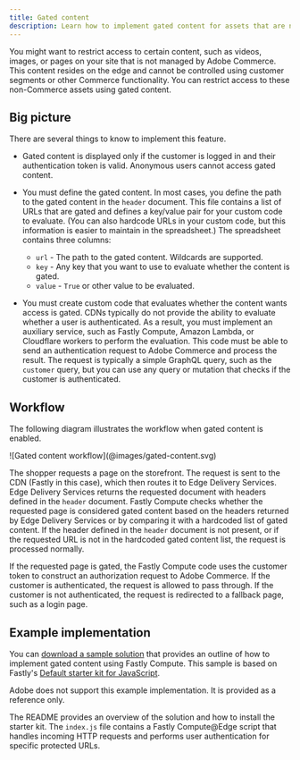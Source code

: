 ```yaml
---
title: Gated content
description: Learn how to implement gated content for assets that are not managed by Adobe Commerce.
---
```



You might want to restrict access to certain content, such as videos, images, or pages on your site that is not managed by Adobe Commerce. This content resides on the edge and cannot be controlled using customer segments or other Commerce functionality. You can restrict access to these non-Commerce assets using gated content.

## Big picture

There are several things to know to implement this feature.

* Gated content is displayed only if the customer is logged in and their authentication token is valid. Anonymous users cannot access gated content.

* You must define the gated content. In most cases, you define the path to the gated content in the `header` document. This file contains a list of URLs that are gated and defines a key/value pair for your custom code to evaluate. (You can also hardcode URLs in your custom code, but this information is easier to maintain in the spreadsheet.) The spreadsheet contains three columns:

  * `url` - The path to the gated content. Wildcards are supported.
  * `key` - Any key that you want to use to evaluate whether the content is gated.
  * `value` - `True` or other value to be evaluated.

* You must create custom code that evaluates whether the content wants access is gated. CDNs typically do not provide the ability to evaluate whether a user is authenticated. As a result, you must implement an auxiliary service, such as Fastly Compute, Amazon Lambda, or Cloudflare workers to perform the evaluation. This code must be able to send an authentication request to Adobe Commerce and process the result. The request is typically a simple GraphQL query, such as the `customer` query, but you can use any query or mutation that checks if the customer is authenticated.

## Workflow

The following diagram illustrates the workflow when gated content is enabled.

<Diagram caption="Gated content workflow">
![Gated content workflow](@images/gated-content.svg)
</Diagram>

The shopper requests a page on the storefront. The request is sent to the CDN (Fastly in this case), which then routes it to Edge Delivery Services. Edge Delivery Services returns the requested document with headers defined in the `header` document. Fastly Compute checks whether the requested page is considered gated content based on the headers returned by Edge Delivery Services or by comparing it with a hardcoded list of gated content. If the header defined in the `header` document is not present, or if the requested URL is not in the hardcoded gated content list, the request is processed normally.

If the requested page is gated, the Fastly Compute code uses the customer token to construct an authorization request to Adobe Commerce. If the customer is authenticated, the request is allowed to pass through. If the customer is not authenticated, the request is redirected to a fallback page, such as a login page.

## Example implementation

You can [download a sample solution](/samples/fastly-compute-sample.zip) that provides an outline of how to implement gated content using Fastly Compute. This sample is based on Fastly's [Default starter kit for JavaScript](https://www.fastly.com/documentation/solutions/starters/compute-starter-kit-javascript-default/).

<Aside type="note" title="Important">
  Adobe does not support this example implementation. It is provided as a reference only.
</Aside>

The README provides an overview of the solution and how to install the starter kit. The `index.js` file contains a Fastly Compute@Edge script that handles incoming HTTP requests and performs user authentication for specific protected URLs.

